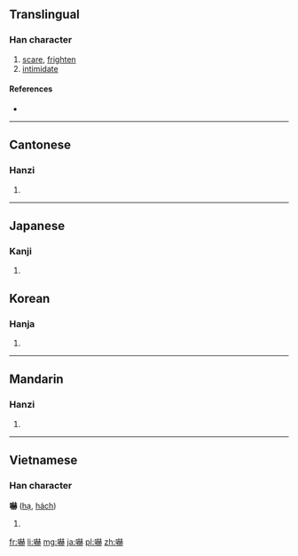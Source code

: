 {{also|吓}}
==Translingual==

===Han character===
{{Han char|rn=30|rad=口|as=14|sn=17|four=6403<sub>1</sub>|canj=口土金金 (RGCC)|ids=⿰[[口]][[赫]]}}

# [[scare]], [[frighten]]
# [[intimidate]]

====References====
* {{Han ref|kx=0211.370|dkj=04459|dj=0434.290|hdz=10695.100|uh=5687|ud=22151|bh=C07E|bd=49278}}

----

==Cantonese==

===Hanzi===
{{yue-hanzi|jyut=|y=haak3|sim=吓}}

# {{defn|lang=yue|sort=口14}}

----

==Japanese==

===Kanji===
{{ja-kanji|grade=c|rs=口14}}

# {{defn|lang=ja|sort=口14}}

 {{ja-readings|on=[[かく]] (kaku), [[か]] (ka)|kun=[[おどす]] (odosu)}}

==Korean==

===Hanja===
{{ko-hanja|hangeul=[[하]], [[혁]]|rv=ha, hyeok|mr=ha, hyŏk}}

# {{defn|lang=ko|sort=口14}}

----

==Mandarin==

===Hanzi===
{{cmn-hanzi|sim=吓|pin=[[xià]] ([[xia4]])|wg=hsia<sup>4</sup>}}

# {{defn|lang=cmn|sort=口14}}

----

==Vietnamese==

===Han character===
'''嚇''' ([[hạ]], [[hách]])

# {{defn|lang=vi}}

[[fr:嚇]]
[[li:嚇]]
[[mg:嚇]]
[[ja:嚇]]
[[pl:嚇]]
[[zh:嚇]]